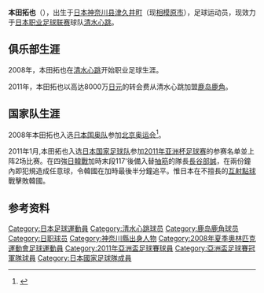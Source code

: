 {{noteta|G1=足球}}{{Football player infobox| 
| playername= 本田拓也
| image    = 
| fullname = 本田拓也
| englishfullname = Takuya Honda
| nickname    = 
| height      = {{height|meters=1.77}}
| dateofbirth = {{birth date and age|1985|4|17}}
| cityofbirth = [[神奈川县|神奈川县]][[津久井町|津久井町]]
| countryofbirth = {{JPN}}
| clubnumber = 
| currentclub  = [[清水心跳|清水心跳]]
| position = [[中场|中场]]
| youthyears = 2004-2007
| youthclubs = [[法政大学|法政大学]]
| years1 = 2008–2010 | years2 =2011–2012 | years3 =2013–
| clubs1 = [[清水心跳|清水心跳]] | clubs2 =[[鹿島鹿角|鹿島鹿角]] | clubs3= [[清水心跳|清水心跳]] 
| caps1 = 65 | goals1 = 2 | caps2 =18 | goals2 = 0 | caps3 =39 | goals3 = 1
| nationalyears = 2011-
| nationalteam = [[日本国家足球队|日本]]
| nationalcaps(goals) = 2 (0)
| pcupdate = 2011年2月22日
| ntupdate = 
}}
'''本田拓也'''（{{bd|1985年|4月17日||}}），出生于[[日本|日本]][[神奈川县|神奈川县]][[津久井町|津久井町]]（现[[相模原市|相模原市]]），足球运动员，现效力于[[日本职业足球联赛|日本职业足球联赛]]球队[[清水心跳|清水心跳]]。

== 俱乐部生涯 ==
2008年，本田拓也在[[清水心跳|清水心跳]]开始职业足球生涯。

2011年，本田拓也以高达8000万[[日元|日元]]的转会费从清水心跳加盟[[鹿岛鹿角|鹿岛鹿角]]。

== 国家队生涯 ==
2008年本田拓也入选[[日本国奥队|日本国奥队]]参加[[2008年夏季奧林匹克運動會足球比賽|北京奥运会]]<ref>{{Cite web |url=http://2008.sina.com.cn/ft/2008-07-18/2101113903.shtml |title=日本国奥18人名单公布：两大海归领衔 无一超龄助阵 |access-date=2010-12-26 |archive-date=2021-01-22 |archive-url=https://web.archive.org/web/20210122061511/http://2008.sina.com.cn/ft/2008-07-18/2101113903.shtml |dead-url=no }}</ref>。

2011年1月,本田拓也入选[[日本国家足球队|日本国家足球队]]参加[[2011年亚洲杯足球赛|2011年亚洲杯足球赛]]的参赛名单並上阵2场比赛。在四強[[日韓戰|日韓戰]]加時末段117'後備入替[[抽筋|抽筋]]的隊長[[長谷部誠|長谷部誠]]，在兩份鐘內即犯規造成任意球，令韓國在加時最後半分鐘追平。惟日本在不擅長的[[互射點球|互射點球]]戰擊敗韓國。

== 参考资料 ==
{{reflist}}

{{2008年奥运会男子足球日本参赛名单}}
{{2011年亚洲杯足球赛日本参赛名单}}

[[Category:日本足球運動員|Category:日本足球運動員]]
[[Category:清水心跳球员|Category:清水心跳球员]]
[[Category:鹿岛鹿角球员|Category:鹿岛鹿角球员]]
[[Category:日职球员|Category:日职球员]]
[[Category:神奈川縣出身人物|Category:神奈川縣出身人物]]
[[Category:2008年夏季奧林匹克運動會足球運動員|Category:2008年夏季奧林匹克運動會足球運動員]]
[[Category:2011年亞洲盃足球賽球員|Category:2011年亞洲盃足球賽球員]]
[[Category:亞洲盃足球賽冠軍隊球員|Category:亞洲盃足球賽冠軍隊球員]]
[[Category:日本國家足球隊成員|Category:日本國家足球隊成員]]